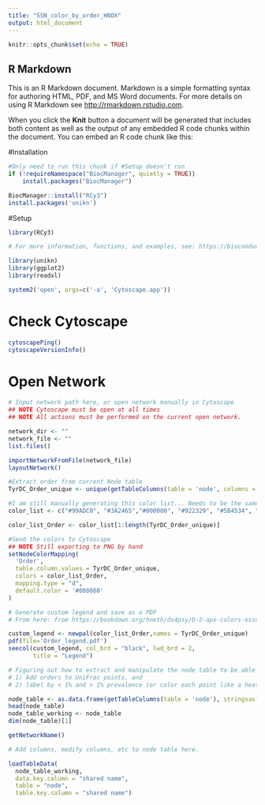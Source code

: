 ```yaml
---
title: "SSN_color_by_order_HNOX"
output: html_document
---
```


```r
knitr::opts_chunk$set(echo = TRUE)
```

## R Markdown

This is an R Markdown document. Markdown is a simple formatting syntax for authoring HTML, PDF, and MS Word documents. For more details on using R Markdown see <http://rmarkdown.rstudio.com>.

When you click the **Knit** button a document will be generated that includes both content as well as the output of any embedded R code chunks within the document. You can embed an R code chunk like this:

#Installation
```r
#Only need to run this chunk if #Setup doesn't run
if (!requireNamespace("BiocManager", quietly = TRUE))
    install.packages("BiocManager")

BiocManager::install("RCy3")
install.packages('unikn')
```

#Setup
```r
library(RCy3)

# For more information, functions, and examples, see: https://bioconductor.org/packages/devel/bioc/vignettes/RCy3/inst/doc/Overview-of-RCy3.html

library(unikn)
library(ggplot2)
library(readxl)

system2('open', args=c('-a', 'Cytoscape.app'))
```

# Check Cytoscape
```r
cytoscapePing()
cytoscapeVersionInfo()
```

# Open Network
```r
# Input network path here, or open network manually in Cytoscape
## NOTE Cytoscape must be open at all times
## NOTE All actions must be performed on the current open network.

network_dir <- ""
network_file <- ""
list.files()

importNetworkFromFile(network_file)
layoutNetwork()
```

```r
#Extract order from current Node table
TyrDC_Order_unique <- unique(getTableColumns(table = 'node', columns = 'Order')[,'Order'])
```

```r
#I am still manually generating this color list... Needs to be the same length as the length of TyrDC_Order_unique
color_list <- c("#99ADC0", "#3A2465","#000080", "#922329", "#5B4534", "#FDE8DC", "#404E55", "#0089A3", "#CB7E98", "#A4E804", "#324E72", "#6A3A4C", "#83AB58", "#001C1E", "#D1F7CE", "#004B28", "#C8D0F6", "#A3A489", "#939799", "#222800", "#BF5650", "#E83000", '#5588DD', '#FFFFFF', "#BC23FF", "#000000")

color_list_Order <- color_list[1:length(TyrDC_Order_unique)]
```


```r
#Send the colors to Cytoscape
## NOTE Still exporting to PNG by hand
setNodeColorMapping(
  'Order',
  table.column.values = TyrDC_Order_unique,
  colors = color_list_Order,
  mapping.type = "d",
  default.color = '#808080'
)
```



```r
# Generate custom legend and save as a PDF
# From here: from https://bookdown.org/hneth/ds4psy/D-2-apx-colors-essentials.html

custom_legend <- newpal(color_list_Order,names = TyrDC_Order_unique)
pdf(file='Order_legend.pdf')
seecol(custom_legend, col_brd = "black", lwd_brd = 2, 
       title = "Legend")
```

############

```r
# Figuring out how to extract and manipulate the node table to be able to:
# 1) Add orders to UniFrac points, and 
# 2) label by < 1% and > 1% prevalence (or color each point like a heatmap)

node_table <- as.data.frame(getTableColumns(table = 'node'), stringsasfactors=FALSE)
head(node_table)
node_table_working <- node_table
dim(node_table)[1]

getNetworkName()


```


```r
# Add columns, modify columns, etc to node table here.
```



```r

loadTableData(
  node_table_working,
  data.key.column = "shared name",
  table = "node",
  table.key.column = "shared name")
```

